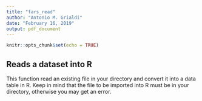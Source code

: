 ```yaml
---
title: "fars_read"
author: "Antonio M. Grialdi"
date: "February 16, 2019"
output: pdf_document
---
```


```r
knitr::opts_chunk$set(echo = TRUE)
```

## Reads a dataset into R

This function read an existing file in your directory and convert it into a
data table in R. Keep in mind that the file to be imported into R must be in
your directory, otherwise you may get an error.